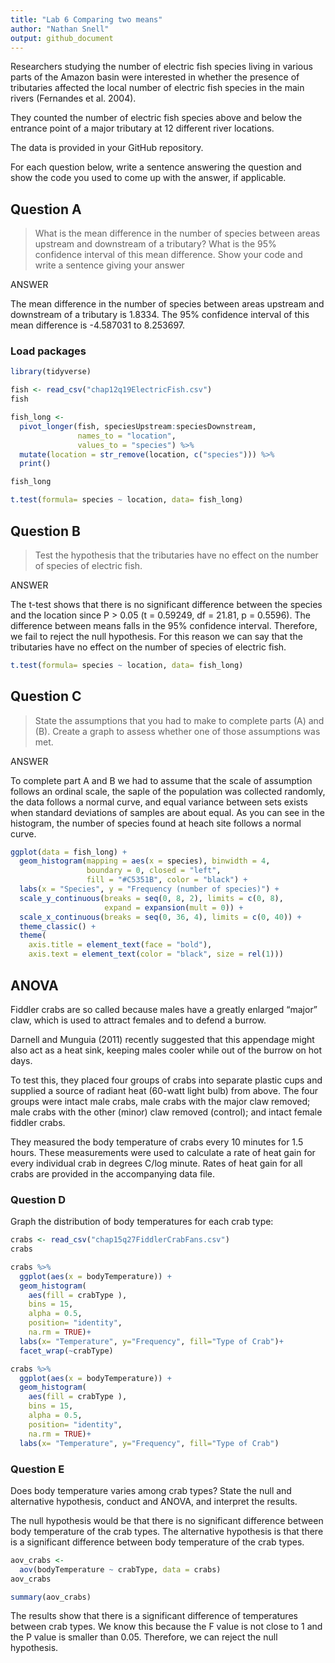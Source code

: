 ```yaml
---
title: "Lab 6 Comparing two means"
author: "Nathan Snell"
output: github_document
---
```


Researchers studying the number of electric fish species living in various parts of the Amazon basin were interested in whether the presence of tributaries affected the local number of electric fish species in the main rivers (Fernandes et al. 2004).

They counted the number of electric fish species above and below the entrance point of a major tributary at 12 different river locations.

The data is provided in your GitHub repository.

For each question below, write a sentence answering the question and show the code you used to come up with the answer, if applicable.

## Question A

> What is the mean difference in the number of species between areas upstream and downstream of a tributary? What is the 95% confidence interval of this mean difference. Show your code and write a sentence giving your answer

ANSWER

The mean difference in the number of species between areas upstream and downstream of a tributary is 1.8334. The 95% confidence interval of this mean difference is -4.587031 to 8.253697.  

### Load packages
```r
library(tidyverse)

fish <- read_csv("chap12q19ElectricFish.csv")
fish

fish_long <- 
  pivot_longer(fish, speciesUpstream:speciesDownstream,
               names_to = "location",
               values_to = "species") %>% 
  mutate(location = str_remove(location, c("species"))) %>% 
  print()

fish_long

```


```r
t.test(formula= species ~ location, data= fish_long)
```

## Question B

> Test the hypothesis that the tributaries have no effect on the number of species of electric fish.

ANSWER

The t-test shows that there is no significant difference between the species and the location since P > 0.05 (t = 0.59249, df = 21.81, p = 0.5596). The difference between means falls in the 95% confidence interval. Therefore, we fail to reject the null hypothesis. For this reason we can say that the tributaries have no effect on the number of species of electric fish.
```r
t.test(formula= species ~ location, data= fish_long)
```

## Question C

> State the assumptions that you had to make to complete parts (A) and (B). Create a graph to assess whether one of those assumptions was met.

ANSWER

To complete part A and B we had to assume that the scale of assumption follows an ordinal scale, the saple of the population was collected randomly, the data follows a normal curve, and equal variance between sets exists when standard deviations of samples are about equal. As you can see in the histogram, the number of species found at heach site follows a normal curve. 
```r
ggplot(data = fish_long) +
  geom_histogram(mapping = aes(x = species), binwidth = 4,
                 boundary = 0, closed = "left", 
                 fill = "#C5351B", color = "black") +
  labs(x = "Species", y = "Frequency (number of species)") +
  scale_y_continuous(breaks = seq(0, 8, 2), limits = c(0, 8), 
                     expand = expansion(mult = 0)) +
  scale_x_continuous(breaks = seq(0, 36, 4), limits = c(0, 40)) +
  theme_classic() +
  theme(
    axis.title = element_text(face = "bold"),
    axis.text = element_text(color = "black", size = rel(1)))
```

## ANOVA

Fiddler crabs are so called because males have a greatly enlarged "major" claw, which is used to attract females and to defend a burrow.

Darnell and Munguia (2011) recently suggested that this appendage might also act as a heat sink, keeping males cooler while out of the burrow on hot days.

To test this, they placed four groups of crabs into separate plastic cups and supplied a source of radiant heat (60-watt light bulb) from above. The four groups were intact male crabs, male crabs with the major claw removed; male crabs with the other (minor) claw removed (control); and intact female fiddler crabs.

They measured the body temperature of crabs every 10 minutes for 1.5 hours. These measurements were used to calculate a rate of heat gain for every individual crab in degrees C/log minute. Rates of heat gain for all crabs are provided in the accompanying data file.

### Question D

Graph the distribution of body temperatures for each crab type:

```r
crabs <- read_csv("chap15q27FiddlerCrabFans.csv")
crabs
```


```r
crabs %>% 
  ggplot(aes(x = bodyTemperature)) +
  geom_histogram(
    aes(fill = crabType ), 
    bins = 15, 
    alpha = 0.5,
    position= "identity",
    na.rm = TRUE)+
  labs(x= "Temperature", y="Frequency", fill="Type of Crab")+
  facet_wrap(~crabType)

crabs %>% 
  ggplot(aes(x = bodyTemperature)) +
  geom_histogram(
    aes(fill = crabType ), 
    bins = 15, 
    alpha = 0.5,
    position= "identity",
    na.rm = TRUE)+
  labs(x= "Temperature", y="Frequency", fill="Type of Crab")
```

### Question E

Does body temperature varies among crab types? State the null and alternative hypothesis, conduct and ANOVA, and interpret the results.

The null hypothesis would be that there is no significant difference between body temperature of the crab types. The alternative hypothesis is that there is a significant difference between body temperature of the crab types.
```r
aov_crabs <-
  aov(bodyTemperature ~ crabType, data = crabs)
aov_crabs

summary(aov_crabs)
```

The results show that there is a significant difference of temperatures between crab types. We know this because the F value is not close to 1 and the P value is smaller than 0.05. Therefore, we can reject the null hypothesis. 
